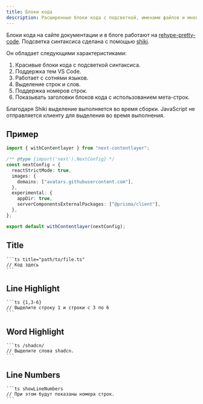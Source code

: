 ```yaml
---
title: Блоки кода
description: Расширенные блоки кода с подсветкой, именами файлов и многим другим.
---
```


Блоки кода на сайте документации и в блоге работают на [rehype-pretty-code](https://github.com/atomiks/rehype-pretty-code). Подсветка синтаксиса сделана с помощью [shiki](https://github.com/shikijs/shiki).

Он обладает следующими характеристиками:

1. Красивые блоки кода с подсветкой синтаксиса.
2. Поддержка тем VS Code.
3. Работает с сотнями языков.
4. Выделение строк и слов.
5. Поддержка номеров строк.
6. Показывать заголовки блоков кода с использованием мета-строк.

<Callout>

Благодаря Shiki выделение выполняется во время сборки. JavaScript не отправляется клиенту для выделения во время выполнения.

</Callout>

## Пример

```ts title="next.config.js" {3-4} /appDir: true/
import { withContentlayer } from "next-contentlayer";

/** @type {import('next').NextConfig} */
const nextConfig = {
  reactStrictMode: true,
  images: {
    domains: ["avatars.githubusercontent.com"],
  },
  experimental: {
    appDir: true,
    serverComponentsExternalPackages: ["@prisma/client"],
  },
};

export default withContentlayer(nextConfig);
```

## Title

````mdx
```ts title="path/to/file.ts"
// Код здесь
```
````

## Line Highlight

````mdx
```ts {1,3-6}
// Выделите строку 1 и строки с 3 по 6
```
````

## Word Highlight

````mdx
```ts /shadcn/
// Выделите слова shadcn.
```
````

## Line Numbers

````mdx
```ts showLineNumbers
// При этом будут показаны номера строк.
```
````
